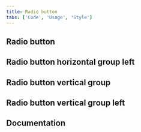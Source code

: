 ```yaml
---
title: Radio button
tabs: ['Code', 'Usage', 'Style']
---
```


## Radio button

<ComponentCode
  name="Radio button"
  component="radio-button"
  variation="radio-button"
  hasReactVersion="radiobutton--default"
  hasVueVersion="radiobutton--default"
  hasAngularVersion="?path=/story/radio--basic"
  codepen="MRyjOR"></ComponentCode>

## Radio button horizontal group left

<ComponentCode
  name="Radio button horizontal group left"
  component="radio-button"
  variation="radio-button--horizontal-left"
  hasReactVersion="radiobuttongroup--default"
  codepen="qwZaoZ"></ComponentCode>

## Radio button vertical group

<ComponentCode
  name="Radio button vertical group"
  component="radio-button"
  variation="radio-button--vertical"
  hasReactVersion="radiobuttongroup--default"
  codepen="BEKLVx"></ComponentCode>

## Radio button vertical group left

<ComponentCode
  name="Radio button vertical group left"
  component="radio-button"
  variation="radio-button--vertical-left"
  hasReactVersion="radiobuttongroup--default"
  codepen="wZGzxX"></ComponentCode>

## Documentation

<ComponentDocs component="radio-button"></ComponentDocs>
